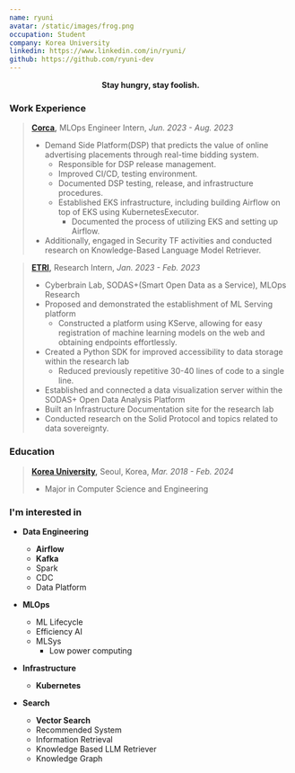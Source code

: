 ```yaml
---
name: ryuni
avatar: /static/images/frog.png
occupation: Student
company: Korea University
linkedin: https://www.linkedin.com/in/ryuni/
github: https://github.com/ryuni-dev
---
```


<p align="center">
  <b> Stay hungry, stay foolish. </b>
</p>

### Work Experience

> **[Corca](https://www.corca.team/),** MLOps Engineer Intern, _Jun. 2023 - Aug. 2023_
>
> - Demand Side Platform(DSP) that predicts the value of online advertising placements through real-time bidding system.
>   - Responsible for DSP release management.
>   - Improved CI/CD, testing environment.
>   - Documented DSP testing, release, and infrastructure procedures.
>   - Established EKS infrastructure, including building Airflow on top of EKS using KubernetesExecutor.
>     - Documented the process of utilizing EKS and setting up Airflow.
> - Additionally, engaged in Security TF activities and conducted research on Knowledge-Based Language Model Retriever.

> **[ETRI](https://www.etri.re.kr/eng/main/main.etri),** Research Intern, _Jan. 2023 - Feb. 2023_
>
> - Cyberbrain Lab, SODAS+(Smart Open Data as a Service), MLOps Research
> - Proposed and demonstrated the establishment of ML Serving platform
>   - Constructed a platform using KServe, allowing for easy registration of machine learning models on the web and obtaining endpoints effortlessly.
> - Created a Python SDK for improved accessibility to data storage within the research lab
>   - Reduced previously repetitive 30-40 lines of code to a single line.
> - Established and connected a data visualization server within the SODAS+ Open Data Analysis Platform
> - Built an Infrastructure Documentation site for the research lab
> - Conducted research on the Solid Protocol and topics related to data sovereignty.

### Education

> **[Korea University](https://www.korea.edu/mbshome/mbs/en/index.do),** Seoul, Korea, _Mar. 2018 - Feb. 2024_
>
> - Major in Computer Science and Engineering

### I'm interested in

- **Data Engineering**

  - **Airflow**
  - **Kafka**
  - Spark
  - CDC
  - Data Platform

- **MLOps**

  - ML Lifecycle
  - Efficiency AI
  - MLSys
    - Low power computing

- **Infrastructure**

  - **Kubernetes**

- **Search**
  - **Vector Search**
  - Recommended System
  - Information Retrieval
  - Knowledge Based LLM Retriever
  - Knowledge Graph
